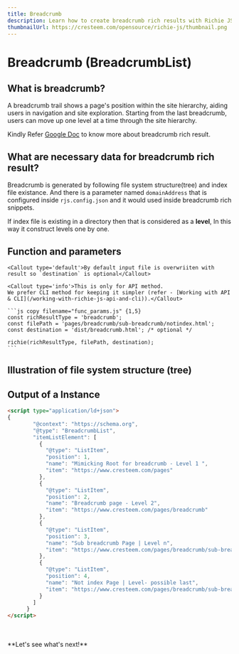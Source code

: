 ---
title: Breadcrumb
description: Learn how to create breadcrumb rich results with Richie JS. Discover the necessary data and examples to get started with breadcrumb rich results and improve website navigation.
thumbnailUrl: https://cresteem.com/opensource/richie-js/thumbnail.png
---

# Breadcrumb (BreadcrumbList)

## What is breadcrumb?
A breadcrumb trail shows a page's position within the site hierarchy, aiding users in navigation and site exploration. Starting from the last breadcrumb, users can move up one level at a time through the site hierarchy.

Kindly Refer [Google Doc](https://developers.google.com/search/docs/appearance/structured-data/breadcrumb) to know more about breadcrumb rich result.

## What are necessary data for breadcrumb rich result?
Breadcrumb is generated by following file system structure(tree) and index file existance. And there is a parameter named `domainAddress` that is configured inside `rjs.config.json` and it would used inside breadcrumb rich snippets.

<Callout type="info">If index file is existing in a directory then that is considered as a **level**, In this way it construct levels one by one.</Callout>

## Function and parameters
    
    <Callout type='default'>By default input file is overwriiten with result so `destination` is optional</Callout>

    <Callout type='info'>This is only for API method.
    We prefer CLI method for keeping it simpler (refer - [Working with API & CLI](/working-with-richie-js-api-and-cli)).</Callout>

    ```js copy filename="func_params.js" {1,5}
    const richResultType = 'breadcrumb';
    const filePath = 'pages/breadcrumb/sub-breadcrumb/notindex.html';
    const destination = 'dist/breadcrumb.html'; /* optional */
    
    richie(richResultType, filePath, destination);
    ```

## Illustration of file system structure (tree)

<FileTree>
  <FileTree.Folder name="pages" defaultOpen>
  <FileTree.File name="index.html" />
    <FileTree.Folder name="breadcrumb" defaultOpen>
    <FileTree.File name="index.html" />
      <FileTree.Folder name="sub-breadcrumb" defaultOpen>
        <FileTree.File name="index.html" />
        <FileTree.File name="notindex.html" />
      </FileTree.Folder>
    </FileTree.Folder>
  </FileTree.Folder>
</FileTree>

## Output of a Instance

```html filename="breadcrumb.html" copy
<script type="application/ld+json">
{
        "@context": "https://schema.org",
        "@type": "BreadcrumbList",
        "itemListElement": [
          {
            "@type": "ListItem",
            "position": 1,
            "name": "Mimicking Root for breadcrumb - Level 1 ",
            "item": "https://www.cresteem.com/pages"
          },
          {
            "@type": "ListItem",
            "position": 2,
            "name": "Breadcrumb page - Level 2",
            "item": "https://www.cresteem.com/pages/breadcrumb"
          },
          {
            "@type": "ListItem",
            "position": 3,
            "name": "Sub breadcrumb Page | Level n",
            "item": "https://www.cresteem.com/pages/breadcrumb/sub-breadcrumb"
          },
          {
            "@type": "ListItem",
            "position": 4,
            "name": "Not index Page | Level- possible last",
            "item": "https://www.cresteem.com/pages/breadcrumb/sub-breadcrumb/notindex."
          }
        ]
      }
</script>
```
<br/>
<br/>
**Let's see what's next!**